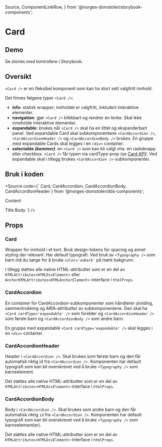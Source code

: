   Source,
  ComponentLinkRow,
} from '@norges-domstoler/storybook-components';

<Meta of={CardStories} />

# Card

<ComponentLinkRow
  docsHref="https://design.domstol.no/987b33f71/p/0822fe-card/b/79dd5d"
  figmaHref="https://www.figma.com/file/ewqSDmkgqDQ5PyOsRp4V5b/?node-id=3421%3A94375"
  githubHref="https://github.com/domstolene/designsystem/tree/main/packages/components/src/components/Card"
/>

## Demo

<Primary />

Se stories med kontrollere i <LinkTo title="dds-components/Card" story="Default">Storybook</LinkTo>.

## Oversikt

`<Card />` er en fleksibel komponent som kan ha stort sett valgfritt innhold.

Det finnes følgene typer `<Card />`:

- **info**: statisk wrapper; innholdet er valgfritt, inkludert interaktive elementer.
- **navigation**: gjør `<Card />` klikkbart og rendrer en lenke. Skal ikke inneholde interaktive elementer.
- **expandable**: brukes når `<Card />` skal ha en tittel og ekspanderbart panel. Ved expandable Card skal subkomponentene `<CardAccordion />`, `<CardAccordionHeader />` og `<CardAccordionBody />` brukes. En gruppe med expandable Cards skal legges i en `<div>` container.
- **selectable _(kommer)_**: en `<Card />` som kan bli valgt vha. en radioknapp eller checkbox.
  `<Card />` får typen via cardType-prop (se [Card API](#card)). Ved expandable skal i tillegg brukes `<CardAccordion />`-subkomponenter.

## Bruk i koden

<Source
  code={`
  Card,
  CardAccordion,
  CardAccordionBody,
  CardAccordionHeader
  } from '@norges-domstoler/dds-components';

<Card cardType="info">Content</Card>

<Card cardType="expandable">
  <CardAccordion>
    <CardAccordionHeader>Title</CardAccordionHeader>
    <CardAccordionBody>Body</CardAccordionBody>
  </CardAccordion>
</Card>
`} />

## Props

### <a id="card" /> Card

Wrapper for innhold i et kort. Bruk design-tokens for spacing og annet styling der relevant. Har default typografi. Ved bruk av `<Typography />` som barn må du sørge for å bruke `color='onDark'` på mørk bakgrunn.

<Canvas of={CardStories.Default} sourceState="shown" />
<Controls of={CardStories.Default} />

I tillegg støttes alle native HTML-attributter som er en del av `HTMLAttributes<HTMLDivElement>` eller `AnchorHTMLAttributes<HTMLAnchorElement>`-interface i `htmlProps`.

### CardAccordion

En container for CardAccordion-subkomponenter som håndterer utviding, sammentrukking og ARIA-attributter av subkomponentene. Den skal ha `<Card cardType='expandable' />` som forelder og `<CardAccordionHeader />` som første barn og `<CardAccordionBody />` som andre barn.

En gruppe med expandable `<Card cardType='expandable' />` skal legges i en `<div>` container.

<ArgTypes of={CardAccordion} />

### CardAccordionHeader

Header i `<CardAccordion />`. Skal brukes som første barn og den får automatisk riktig id fra `<CardAccordion />`. Komponenten har default typografi som kan bli overskrevet ved å bruke `<Typography />` som barneelement.

Det støttes alle native HTML-attributter som er en del av `HTMLAttributes<HTMLDivElement>`-interface i `htmlProps`.

### CardAccordionBody

Body i `<CardAccordion />`. Skal brukes som andre barn og den får automatisk riktig `id` fra `<CardAccordion />`. Komponenten har default typografi som kan bli overskrevet ved å bruke `<Typography />` som barneelement(er).

<ArgTypes of={CardAccordionBody} />

Det støttes alle native HTML-attributter som er en del av `HTMLAttributes<HTMLDivElement>`-interface i `htmlProps`.
